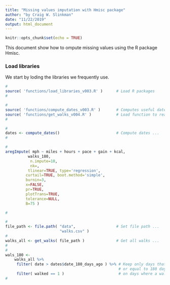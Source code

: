 ```yaml
---
title: "Missing values imputation with Hmisc package"
author: "by Craig W. Slinkman"
date: "11/22/2019"
output: html_document
---
```


```r
knitr::opts_chunk$set(echo = TRUE)
```

This document show how to ompute missing values using the R package Hmisc.

### Load libraries

We start by loding the libraries we frequently use.

```r
#
source( 'functions/load_libraries_v003.R' )      # Load R packages
#
```

```r
#
source( 'functions/compute_dates_v003.R' )       # Computes useful dates ...
source( 'functions/get_walks_v004.R' )           # Load function to read walks ...
#
```

```r
#
dates <- compute_dates()                         # Compute dates ...
#
```

```r
#
aregImpute( mph ~ miles + hours + pace + gain + kcal, 
          walks_180, 
           n.impute=10, 
           nk=, 
          tlinear=TRUE, type='regression',
         curtail=TRUE, boot.method='simple',
         burnin=3, 
         x=FALSE, 
         pr=TRUE,
         plotTrans=TRUE, 
         tolerance=NULL, 
         B=75 )

#
```


```r
#
file_path <- file.path( "data",                  # Set file path ...
                        "walks.csv" )
#
walks_all <- get_walks( file_path )              # Get all walks ...
#
# 
wals_180 <-
    walks_all %>%
     filter( date > dates$date_180_days_ago ) %>% # Keep only days that are less than
                                                  # or equal to 180 days old ...
     filter( walked == 1 )                        # on days where a walked occured ...
#
```